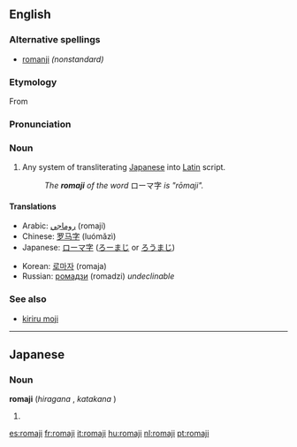{{wikipedia}}
==English==

===Alternative spellings===
* [[romanji]] ''(nonstandard)''

===Etymology===
From {{etyl|ja}} {{term|ローマ字|sc=Jpan|tr=[[rōmaji]]||roman letters|lang=ja}}

===Pronunciation===
{{rfp}}

===Noun===
{{en-noun|-}}

# Any system of transliterating [[Japanese]] into [[Latin]] script.
#: ''The '''romaji''' of the word'' ローマ字 ''is "rōmaji".''

====Translations====
{{trans-top|Any system of transliterating Japanese into Latin script}}
* Arabic: [[روماجي]] (romaji)
* Chinese: [[罗马字]] (luómǎzì)
* Japanese: [[ローマ字]] ([[ろーまじ]] or [[ろうまじ]])
{{trans-mid}}
* Korean: [[로마자]] (romaja)
* Russian: [[ромадзи]] (romadzi) {{f}} ''undeclinable''
{{trans-bottom}}

===See also===
* [[kiriru moji]]

----

==Japanese==
{{ja-see-also|rōmaji}}

===Noun===
'''romaji''' (''hiragana'' {{Jpan|ろまじ}}, ''katakana'' {{Jpan|ロマジ}})

# {{misspelling of|rōmaji|lang=Japanese}}

[[es:romaji]]
[[fr:romaji]]
[[it:romaji]]
[[hu:romaji]]
[[nl:romaji]]
[[pt:romaji]]